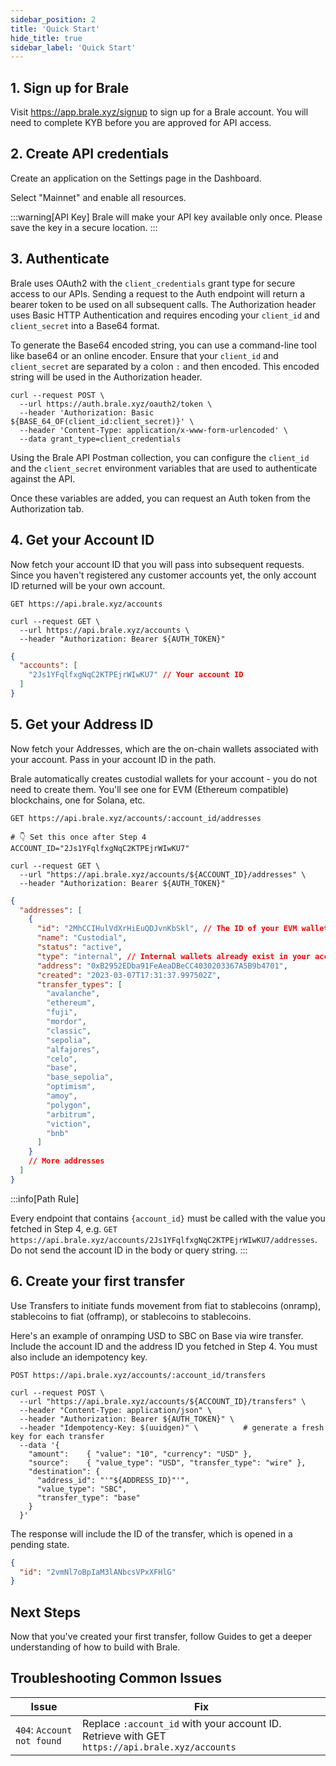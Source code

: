 ```yaml
---
sidebar_position: 2
title: 'Quick Start'
hide_title: true
sidebar_label: 'Quick Start'
---
```


<Intro
  heading="Quick Start - Your First Stablecoin Transfer"
  subheading="Get authenticated, grab your IDs, and create your first stablecoin transfer in less than five minutes."
/>

## 1. Sign up for Brale

Visit https://app.brale.xyz/signup to sign up for a Brale account. You will need to complete KYB before you are approved for API access.

## 2. Create API credentials

Create an application on the Settings page in the Dashboard.

<WIPCallout callout="Add image: https://files.readme.io/75926af3020175b1752d0519b1702e15fa017fdb6bf3b559d0eb26810e494981-Screenshot_2025-01-28_at_11.44.35_AM.png" />

Select "Mainnet" and enable all resources.

<WIPCallout callout="Add image: https://files.readme.io/fd051d8249224ae25c1aa0dced29dc940c88a88ebf88ef915633f2100b2ea94e-Screenshot_2025-04-17_at_9.20.21_PM.png" />

:::warning[API Key]
Brale will make your API key available only once. Please save the key in a secure location.
:::

## 3. Authenticate

Brale uses OAuth2 with the `client_credentials` grant type for secure access to our APIs. Sending a request to the Auth endpoint will return a bearer token to be used on all subsequent calls. The Authorization header uses Basic HTTP Authentication and requires encoding your `client_id` and `client_secret` into a Base64 format.

To generate the Base64 encoded string, you can use a command-line tool like base64 or an online encoder. Ensure that your `client_id` and `client_secret` are separated by a colon `:` and then encoded. This encoded string will be used in the Authorization header.

```shell title="Request"
curl --request POST \
  --url https://auth.brale.xyz/oauth2/token \
  --header 'Authorization: Basic ${BASE_64_OF(client_id:client_secret)}' \
  --header 'Content-Type: application/x-www-form-urlencoded' \
  --data grant_type=client_credentials
```

Using the Brale API Postman collection, you can configure the `client_id` and the `client_secret` environment variables that are used to authenticate against the API.

<WIPCallout callout="Add image: https://files.readme.io/c7afedaaaa1538b12500b23cadcd46ea1d7e6e7a642071ef83962fe88a0b692c-Screenshot_2025-04-08_at_2.19.21_PM.png" />

Once these variables are added, you can request an Auth token from the Authorization tab.

<WIPCallout callout="Add image: https://files.readme.io/099868845cef63fabbbe214bae6001f5b0ea45d6176480ab294bc574a0ad5b85-Screenshot_2025-04-08_at_2.24.23_PM.png" />

## 4. Get your Account ID

Now fetch your account ID that you will pass into subsequent requests. Since you haven't registered any customer accounts yet, the only account ID returned will be your own account.

```shell
GET https://api.brale.xyz/accounts
```

```shell title="Request"
curl --request GET \
  --url https://api.brale.xyz/accounts \
  --header "Authorization: Bearer ${AUTH_TOKEN}"
```

```json title="Response" showLineNumbers
{
  "accounts": [
    "2Js1YFqlfxgNqC2KTPEjrWIwKU7" // Your account ID
  ]
}
```

## 5. Get your Address ID

Now fetch your Addresses, which are the on-chain wallets associated with your account. Pass in your account ID in the path.

Brale automatically creates custodial wallets for your account - you do not need to create them. You'll see one for EVM (Ethereum compatible) blockchains, one for Solana, etc.

```shell
GET https://api.brale.xyz/accounts/:account_id/addresses
```

```shell title="Request"
# 👇 Set this once after Step 4
ACCOUNT_ID="2Js1YFqlfxgNqC2KTPEjrWIwKU7"

curl --request GET \
  --url "https://api.brale.xyz/accounts/${ACCOUNT_ID}/addresses" \
  --header "Authorization: Bearer ${AUTH_TOKEN}"

```

```json title="Response" showLineNumbers
{
  "addresses": [
    {
      "id": "2MhCCIHulVdXrHiEuQDJvnKbSkl", // The ID of your EVM wallet address
      "name": "Custodial",
      "status": "active",
      "type": "internal", // Internal wallets already exist in your account
      "address": "0xB2952EDba91FeAeaDBeCC4030203367A5B9b4701",
      "created": "2023-03-07T17:31:37.997502Z",
      "transfer_types": [
        "avalanche",
        "ethereum",
        "fuji",
        "mordor",
        "classic",
        "sepolia",
        "alfajores",
        "celo",
        "base",
        "base_sepolia",
        "optimism",
        "amoy",
        "polygon",
        "arbitrum",
        "viction",
        "bnb"
      ]
    }
    // More addresses
  ]
}
```

:::info[Path Rule]

Every endpoint that contains `{account_id}` must be called with the value you fetched in Step 4, e.g.
`GET https://api.brale.xyz/accounts/2Js1YFqlfxgNqC2KTPEjrWIwKU7/addresses`. Do not send the account ID in the body or query string.
:::

## 6. Create your first transfer

Use Transfers to initiate funds movement from fiat to stablecoins (onramp), stablecoins to fiat (offramp), or stablecoins to stablecoins.

Here's an example of onramping USD to SBC on Base via wire transfer. Include the account ID and the address ID you fetched in Step 4. You must also include an idempotency key.

```shell
POST https://api.brale.xyz/accounts/:account_id/transfers
```

```shell title="Request"
curl --request POST \
  --url "https://api.brale.xyz/accounts/${ACCOUNT_ID}/transfers" \
  --header "Content-Type: application/json" \
  --header "Authorization: Bearer ${AUTH_TOKEN}" \
  --header "Idempotency-Key: $(uuidgen)" \          # generate a fresh key for each transfer
  --data '{
    "amount":    { "value": "10", "currency": "USD" },
    "source":    { "value_type": "USD", "transfer_type": "wire" },
    "destination": {
      "address_id": "'"${ADDRESS_ID}"'",
      "value_type": "SBC",
      "transfer_type": "base"
    }
  }'
```

The response will include the ID of the transfer, which is opened in a pending state.

```json title="Response" showLineNumbers
{
  "id": "2vmNl7oBpIaM3lANbcsVPxXFHlG"
}
```

## Next Steps

Now that you've created your first transfer, follow Guides to get a deeper understanding of how to build with Brale.

## Troubleshooting Common Issues

| Issue                      | Fix                                                                                            |
| -------------------------- | ---------------------------------------------------------------------------------------------- |
| `404`: `Account not found` | Replace `:account_id` with your account ID. Retrieve with GET `https://api.brale.xyz/accounts` |

